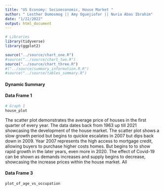 ```yaml
---
title: "US Economy: Socioeconomic, House Market "
author: " Lesther Dumosmog || Amy Oguejiofor || Nuria Abas Ibrahim"
date: "1/22/2022"
output: html_document
---
```



```r
# Libraries
library(tidyverse)
library(ggplot2)
```


```r
source("../source/chart_one.R")
#source("../source/chart_two.R")
source("../source/chart_three.R")
#("../source/summary_information.R.R")
#source("../source/tables_summary.R")
```
#### Dynamic Summary

#### Data Frame 1
```r
# Graph 1
house_plot
```

The scatter plot demonstrates the average price of houses in the first quarter of every year. The data dates back from 1963 up till 2021 showcasing the development of the house market. The scatter plot shows a slow growth period but begins to quickie escalates in 2007 but dips back down in 2009. Year 2007 represents the high access  to mortgage credit, allowing buyers to purchase higher costs homes. But begins to to show rapid growth in the later years, even more in 2020. The effect of Covid-19 can be shown as demands increases and supply begins to decrease, showcasing the increase prices within the house market. All


#### Data Frame 3
```r
plot_of_age_vs_occupation
```


